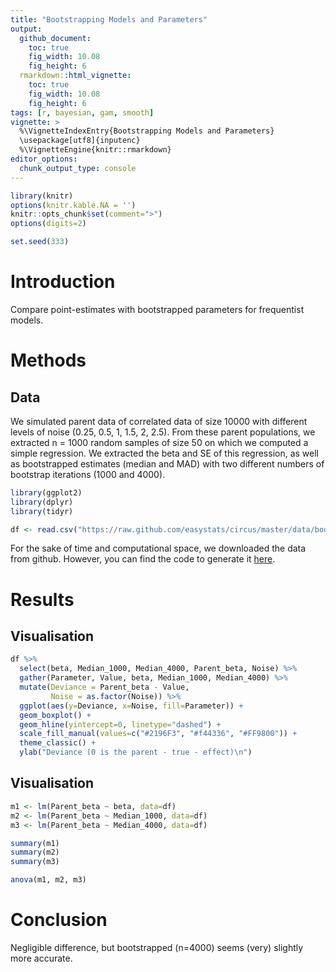 ```yaml
---
title: "Bootstrapping Models and Parameters"
output: 
  github_document:
    toc: true
    fig_width: 10.08
    fig_height: 6
  rmarkdown::html_vignette:
    toc: true
    fig_width: 10.08
    fig_height: 6
tags: [r, bayesian, gam, smooth]
vignette: >
  %\VignetteIndexEntry{Bootstrapping Models and Parameters}
  \usepackage[utf8]{inputenc}
  %\VignetteEngine{knitr::rmarkdown}
editor_options: 
  chunk_output_type: console
---
```


```r
library(knitr)
options(knitr.kable.NA = '')
knitr::opts_chunk$set(comment=">")
options(digits=2)

set.seed(333)
```

# Introduction

Compare point-estimates with bootstrapped parameters for frequentist models.

# Methods

## Data

We simulated parent data of correlated data of size 10000 with different levels of noise (0.25, 0.5, 1, 1.5, 2, 2.5). From these parent populations, we extracted n = 1000 random samples of size 50 on which we computed a simple regression. We extracted the beta and SE of this regression, as well as bootstrapped estimates (median and MAD) with two different numbers of bootstrap iterations (1000 and 4000).

```r
library(ggplot2)
library(dplyr)
library(tidyr)

df <- read.csv("https://raw.github.com/easystats/circus/master/data/bootstrapped.csv")
```

For the sake of time and computational space, we downloaded the data from github. However, you can find the code to generate it [here](https://easystats.github.io/circus/articles/bootstrapped.html).

# Results

## Visualisation
```r
df %>% 
  select(beta, Median_1000, Median_4000, Parent_beta, Noise) %>% 
  gather(Parameter, Value, beta, Median_1000, Median_4000) %>% 
  mutate(Deviance = Parent_beta - Value,
         Noise = as.factor(Noise)) %>% 
  ggplot(aes(y=Deviance, x=Noise, fill=Parameter)) +
  geom_boxplot() +
  geom_hline(yintercept=0, linetype="dashed") +
  scale_fill_manual(values=c("#2196F3", "#f44336", "#FF9800")) +
  theme_classic() +
  ylab("Deviance (0 is the parent - true - effect)\n")
```


## Visualisation
```r
m1 <- lm(Parent_beta ~ beta, data=df)
m2 <- lm(Parent_beta ~ Median_1000, data=df)
m3 <- lm(Parent_beta ~ Median_4000, data=df)

summary(m1)
summary(m2)
summary(m3)

anova(m1, m2, m3)
```

# Conclusion 

Negligible difference, but bootstrapped (n=4000) seems (very) slightly more accurate.